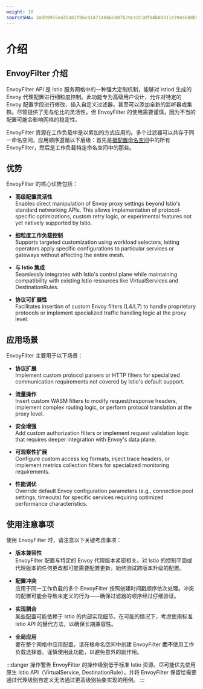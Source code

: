 ```yaml
---
weight: 10
sourceSHA: 3a0b9955e435a81f86ca14714066c807b29ccdc10f84b0d311e394a588b9cc92
---
```


# 介绍

## EnvoyFilter 介绍

EnvoyFilter API 是 Istio 服务网格中的一种强大定制机制，能够对 istiod 生成的 Envoy 代理配置进行细粒度控制。此功能专为高级用户设计，允许对特定的 Envoy 配置字段进行修改、插入自定义过滤器，甚至可以添加全新的监听器或集群。尽管提供了无与伦比的灵活性，但 EnvoyFilter 的使用需要谨慎，因为不当的配置可能会影响网格的稳定性。

EnvoyFilter 资源在工作负载中是以累加的方式应用的。多个过滤器可以共存于同一命名空间，应用顺序遵循以下层级：首先是[根配置命名空间](https://istio.io/latest/docs/reference/config/istio.mesh.v1alpha1/#MeshConfig)中的所有 EnvoyFilter，然后是工作负载特定命名空间中的那些。

## 优势

EnvoyFilter 的核心优势包括：

- **高级配置灵活性**\
  Enables direct manipulation of Envoy proxy settings beyond Istio's standard networking APIs. This allows implementation of protocol-specific optimizations, custom retry logic, or experimental features not yet natively supported by Istio.

- **细粒度工作负载控制**\
  Supports targeted customization using workload selectors, letting operators apply specific configurations to particular services or gateways without affecting the entire mesh.

- **与 Istio 集成**\
  Seamlessly integrates with Istio's control plane while maintaining compatibility with existing Istio resources like VirtualServices and DestinationRules.

- **协议可扩展性**\
  Facilitates insertion of custom Envoy filters (L4/L7) to handle proprietary protocols or implement specialized traffic handling logic at the proxy level.

## 应用场景

EnvoyFilter 主要用于以下场景：

- **协议扩展**\
  Implement custom protocol parsers or HTTP filters for specialized communication requirements not covered by Istio's default support.

- **流量操作**\
  Insert custom WASM filters to modify request/response headers, implement complex routing logic, or perform protocol translation at the proxy level.

- **安全增强**\
  Add custom authorization filters or implement request validation logic that requires deeper integration with Envoy's data plane.

- **可观察性扩展**\
  Configure custom access log formats, inject trace headers, or implement metrics collection filters for specialized monitoring requirements.

- **性能调优**\
  Override default Envoy configuration parameters (e.g., connection pool settings, timeouts) for specific services requiring optimized performance characteristics.

## 使用注意事项

使用 EnvoyFilter 时，请注意以下关键考虑事项：

- **版本兼容性**\
  EnvoyFilter 配置与特定的 Envoy 代理版本紧密相关。对 Istio 的控制平面或代理版本的任何更改都可能需要配置更新。始终测试跨版本升级的配置。

- **配置冲突**\
  应用于同一工作负载的多个 EnvoyFilter 按照创建时间戳顺序依次处理。冲突的配置可能会导致未定义的行为——确保过滤器的顺序经过仔细验证。

- **实现耦合**\
  某些配置可能依赖于 Istio 的内部实现细节。在可能的情况下，考虑使用标准 Istio API 的替代方法，以确保长期兼容性。

- **全局应用**\
  要在整个网格中应用配置，请在根命名空间中创建 EnvoyFilter **而不**使用工作负载选择器。谨慎使用此功能，以避免意外的副作用。

:::danger 操作警告
EnvoyFilter 的操作级别低于标准 Istio 资源。尽可能优先使用原生 Istio API（VirtualService, DestinationRule），并将 EnvoyFilter 保留给需要通过代理级别自定义无法通过更高级别抽象实现的用例。
:::
